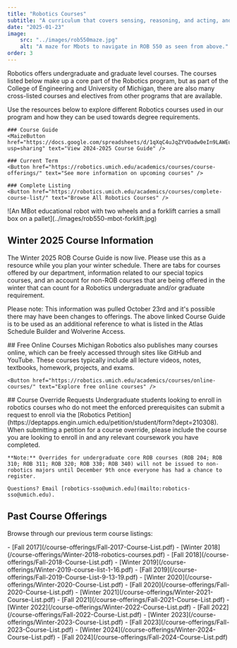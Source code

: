 ```yaml
---
title: "Robotics Courses"
subtitle: "A curriculum that covers sensing, reasoning, and acting, and interacting with humans"
date: "2025-01-23"
image:
    src: "../images/rob550maze.jpg"
    alt: "A maze for Mbots to navigate in ROB 550 as seen from above."
order: 3
---
```


Robotics offers undergraduate and graduate level courses. The courses listed below make up a core part of the Robotics program, but as part of the College of Engineering and University of Michigan, there are also many cross-listed courses and electives from other programs that are available.

<TwoColumn leftWidth="60%" rightWidth="40%">
  <div slot="left">
    Use the resources below to explore different Robotics courses used in our program and how they can be used towards degree requirements.

    ### Course Guide
    <MaizeButton href="https://docs.google.com/spreadsheets/d/1qXqC4uJqZYVOadw0eIn9LAWEu_8lLwX65nOFFohlj4Y/edit?usp=sharing" text="View 2024-2025 Course Guide" />

    ### Current Term
    <Button href="https://robotics.umich.edu/academics/courses/course-offerings/" text="See more information on upcoming courses" />

    ### Complete Listing
    <Button href="https://robotics.umich.edu/academics/courses/complete-course-list/" text="Browse All Robotics Courses" />
  </div>
  <div slot="right">
    ![An MBot educational robot with two wheels and a forklift carries a small box on a pallet](../images/rob550-mbot-forklift.jpg)
  </div>
</TwoColumn>

## Winter 2025 Course Information
The Winter 2025 ROB Course Guide is now live. Please use this as a resource while you plan your winter schedule. There are tabs for courses offered by our department, information related to our special topics courses, and an account for non-ROB courses that are being offered in the winter that can count for a Robotics undergraduate and/or graduate requirement.

Please note: This information was pulled October 23rd and it's possible there may have been changes to offerings. The above linked Course Guide is to be used as an additional reference to what is listed in the Atlas Schedule Builder and Wolverine Access.

<TwoColumn>
  <div slot="left">
    ## Free Online Courses
    Michigan Robotics also publishes many courses online, which can be freely accessed through sites like GitHub and YouTube. These courses typically include all lecture videos, notes, textbooks, homework, projects, and exams.

    <Button href="https://robotics.umich.edu/academics/courses/online-courses/" text="Explore free online courses" />
  </div>
  <div slot="right">
    ## Course Override Requests
    Undergraduate students looking to enroll in robotics courses who do not meet the enforced prerequisites can submit a request to enroll via the [Robotics Petition](https://deptapps.engin.umich.edu/petition/student/form?dept=210308). When submitting a petition for a course override, please include the course you are looking to enroll in and any relevant coursework you have completed.

    **Note:** Overrides for undergraduate core ROB courses (ROB 204; ROB 310; ROB 311; ROB 320; ROB 330; ROB 340) will not be issued to non-robotics majors until December 9th once everyone has had a chance to register.

    Questions? Email [robotics-sso@umich.edu](mailto:robotics-sso@umich.edu).
  </div>
</TwoColumn>

## Past Course Offerings
Browse through our previous term course listings:

<ColumnList columns={3}>
- [Fall 2017](/course-offerings/Fall-2017-Course-List.pdf)
- [Winter 2018](/course-offerings/Winter-2018-robotics-courses.pdf)
- [Fall 2018](/course-offerings/Fall-2018-Course-List.pdf)
- [Winter 2019](/course-offerings/Winter-2019-course-list-1-16.pdf)
- [Fall 2019](/course-offerings/Fall-2019-Course-List-9-13-19.pdf)
- [Winter 2020](/course-offerings/Winter-2020-Course-List.pdf)
- [Fall 2020](/course-offerings/Fall-2020-Course-List.pdf)
- [Winter 2021](/course-offerings/Winter-2021-Course-List.pdf)
- [Fall 2021](/course-offerings/Fall-2021-Course-List.pdf)
- [Winter 2022](/course-offerings/Winter-2022-Course-List.pdf)
- [Fall 2022](/course-offerings/Fall-2022-Course-List.pdf)
- [Winter 2023](/course-offerings/Winter-2023-Course-List.pdf)
- [Fall 2023](/course-offerings/Fall-2023-Course-List.pdf)
- [Winter 2024](/course-offerings/Winter-2024-Course-List.pdf)
- [Fall 2024](/course-offerings/Fall-2024-Course-List.pdf)
</ColumnList>
